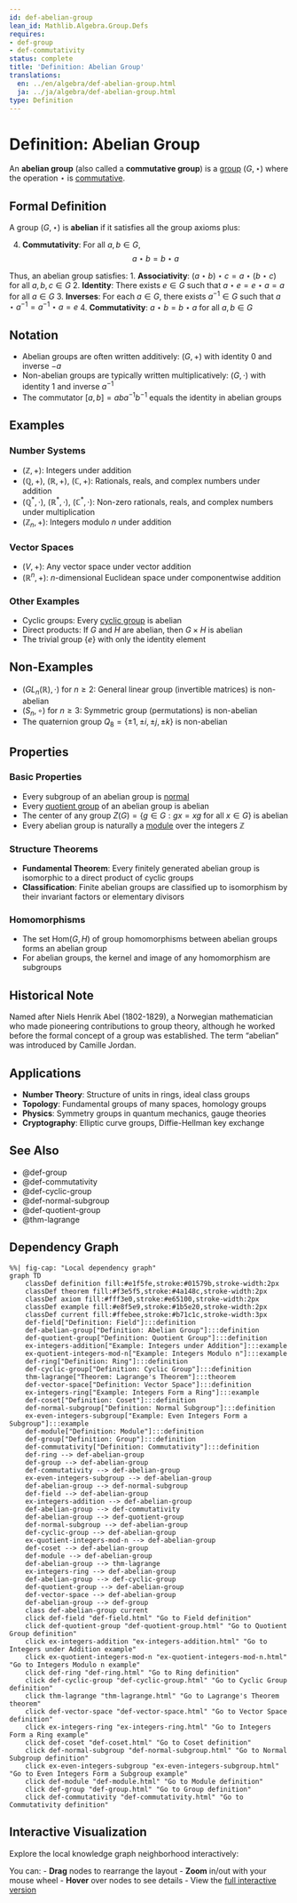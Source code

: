 ```yaml
---
id: def-abelian-group
lean_id: Mathlib.Algebra.Group.Defs
requires:
- def-group
- def-commutativity
status: complete
title: 'Definition: Abelian Group'
translations:
  en: ../en/algebra/def-abelian-group.html
  ja: ../ja/algebra/def-abelian-group.html
type: Definition
---
```


# Definition: Abelian Group {#def-abelian-group}

An **abelian group** (also called a **commutative group**) is a [group](def-group.qmd) $(G, \star)$ where the operation $\star$ is [commutative](def-commutativity.qmd).

## Formal Definition

A group $(G, \star)$ is **abelian** if it satisfies all the group axioms plus:

4. **Commutativity**: For all $a, b \in G$,
   $$a \star b = b \star a$$

Thus, an abelian group satisfies:
1. **Associativity**: $(a \star b) \star c = a \star (b \star c)$ for all $a, b, c \in G$
2. **Identity**: There exists $e \in G$ such that $a \star e = e \star a = a$ for all $a \in G$
3. **Inverses**: For each $a \in G$, there exists $a^{-1} \in G$ such that $a \star a^{-1} = a^{-1} \star a = e$
4. **Commutativity**: $a \star b = b \star a$ for all $a, b \in G$

## Notation

- Abelian groups are often written additively: $(G, +)$ with identity $0$ and inverse $-a$
- Non-abelian groups are typically written multiplicatively: $(G, \cdot)$ with identity $1$ and inverse $a^{-1}$
- The commutator $[a,b] = aba^{-1}b^{-1}$ equals the identity in abelian groups

## Examples

### Number Systems
- $(\mathbb{Z}, +)$: Integers under addition
- $(\mathbb{Q}, +)$, $(\mathbb{R}, +)$, $(\mathbb{C}, +)$: Rationals, reals, and complex numbers under addition
- $(\mathbb{Q}^*, \cdot)$, $(\mathbb{R}^*, \cdot)$, $(\mathbb{C}^*, \cdot)$: Non-zero rationals, reals, and complex numbers under multiplication
- $(\mathbb{Z}_n, +)$: Integers modulo $n$ under addition

### Vector Spaces
- $(V, +)$: Any vector space under vector addition
- $(\mathbb{R}^n, +)$: $n$-dimensional Euclidean space under componentwise addition

### Other Examples
- Cyclic groups: Every [cyclic group](def-cyclic-group.qmd) is abelian
- Direct products: If $G$ and $H$ are abelian, then $G \times H$ is abelian
- The trivial group $\{e\}$ with only the identity element

## Non-Examples

- $(GL_n(\mathbb{R}), \cdot)$ for $n \geq 2$: General linear group (invertible matrices) is non-abelian
- $(S_n, \circ)$ for $n \geq 3$: Symmetric group (permutations) is non-abelian
- The quaternion group $Q_8 = \{\pm 1, \pm i, \pm j, \pm k\}$ is non-abelian

## Properties

### Basic Properties
- Every subgroup of an abelian group is [normal](def-normal-subgroup.qmd)
- Every [quotient group](def-quotient-group.qmd) of an abelian group is abelian
- The center of any group $Z(G) = \{g \in G : gx = xg \text{ for all } x \in G\}$ is abelian
- Every abelian group is naturally a [module](def-module.qmd) over the integers $\mathbb{Z}$

### Structure Theorems
- **Fundamental Theorem**: Every finitely generated abelian group is isomorphic to a direct product of cyclic groups
- **Classification**: Finite abelian groups are classified up to isomorphism by their invariant factors or elementary divisors

### Homomorphisms
- The set $\text{Hom}(G, H)$ of group homomorphisms between abelian groups forms an abelian group
- For abelian groups, the kernel and image of any homomorphism are subgroups

## Historical Note

Named after Niels Henrik Abel (1802-1829), a Norwegian mathematician who made pioneering contributions to group theory, although he worked before the formal concept of a group was established. The term "abelian" was introduced by Camille Jordan.

## Applications

- **Number Theory**: Structure of units in rings, ideal class groups
- **Topology**: Fundamental groups of many spaces, homology groups
- **Physics**: Symmetry groups in quantum mechanics, gauge theories
- **Cryptography**: Elliptic curve groups, Diffie-Hellman key exchange

## See Also

- @def-group
- @def-commutativity
- @def-cyclic-group
- @def-normal-subgroup
- @def-quotient-group
- @thm-lagrange

## Dependency Graph

```mermaid
%%| fig-cap: "Local dependency graph"
graph TD
    classDef definition fill:#e1f5fe,stroke:#01579b,stroke-width:2px
    classDef theorem fill:#f3e5f5,stroke:#4a148c,stroke-width:2px
    classDef axiom fill:#fff3e0,stroke:#e65100,stroke-width:2px
    classDef example fill:#e8f5e9,stroke:#1b5e20,stroke-width:2px
    classDef current fill:#ffebee,stroke:#b71c1c,stroke-width:3px
    def-field["Definition: Field"]:::definition
    def-abelian-group["Definition: Abelian Group"]:::definition
    def-quotient-group["Definition: Quotient Group"]:::definition
    ex-integers-addition["Example: Integers under Addition"]:::example
    ex-quotient-integers-mod-n["Example: Integers Modulo n"]:::example
    def-ring["Definition: Ring"]:::definition
    def-cyclic-group["Definition: Cyclic Group"]:::definition
    thm-lagrange["Theorem: Lagrange's Theorem"]:::theorem
    def-vector-space["Definition: Vector Space"]:::definition
    ex-integers-ring["Example: Integers Form a Ring"]:::example
    def-coset["Definition: Coset"]:::definition
    def-normal-subgroup["Definition: Normal Subgroup"]:::definition
    ex-even-integers-subgroup["Example: Even Integers Form a Subgroup"]:::example
    def-module["Definition: Module"]:::definition
    def-group["Definition: Group"]:::definition
    def-commutativity["Definition: Commutativity"]:::definition
    def-ring --> def-abelian-group
    def-group --> def-abelian-group
    def-commutativity --> def-abelian-group
    ex-even-integers-subgroup --> def-abelian-group
    def-abelian-group --> def-normal-subgroup
    def-field --> def-abelian-group
    ex-integers-addition --> def-abelian-group
    def-abelian-group --> def-commutativity
    def-abelian-group --> def-quotient-group
    def-normal-subgroup --> def-abelian-group
    def-cyclic-group --> def-abelian-group
    ex-quotient-integers-mod-n --> def-abelian-group
    def-coset --> def-abelian-group
    def-module --> def-abelian-group
    def-abelian-group --> thm-lagrange
    ex-integers-ring --> def-abelian-group
    def-abelian-group --> def-cyclic-group
    def-quotient-group --> def-abelian-group
    def-vector-space --> def-abelian-group
    def-abelian-group --> def-group
    class def-abelian-group current
    click def-field "def-field.html" "Go to Field definition"
    click def-quotient-group "def-quotient-group.html" "Go to Quotient Group definition"
    click ex-integers-addition "ex-integers-addition.html" "Go to Integers under Addition example"
    click ex-quotient-integers-mod-n "ex-quotient-integers-mod-n.html" "Go to Integers Modulo n example"
    click def-ring "def-ring.html" "Go to Ring definition"
    click def-cyclic-group "def-cyclic-group.html" "Go to Cyclic Group definition"
    click thm-lagrange "thm-lagrange.html" "Go to Lagrange's Theorem theorem"
    click def-vector-space "def-vector-space.html" "Go to Vector Space definition"
    click ex-integers-ring "ex-integers-ring.html" "Go to Integers Form a Ring example"
    click def-coset "def-coset.html" "Go to Coset definition"
    click def-normal-subgroup "def-normal-subgroup.html" "Go to Normal Subgroup definition"
    click ex-even-integers-subgroup "ex-even-integers-subgroup.html" "Go to Even Integers Form a Subgroup example"
    click def-module "def-module.html" "Go to Module definition"
    click def-group "def-group.html" "Go to Group definition"
    click def-commutativity "def-commutativity.html" "Go to Commutativity definition"
```

## Interactive Visualization

Explore the local knowledge graph neighborhood interactively:

::: {.graph-viz data-id="def-abelian-group" data-width="700" data-height="500"}
:::

You can:
- **Drag** nodes to rearrange the layout
- **Zoom** in/out with your mouse wheel
- **Hover** over nodes to see details
- View the [full interactive version](../../output/interactive/def-abelian-group.html){target="_blank"}

